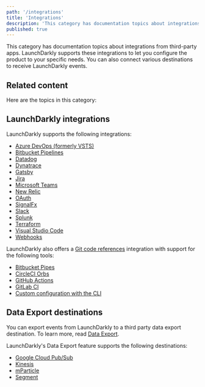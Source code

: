 ```yaml
---
path: '/integrations'
title: 'Integrations'
description: 'This category has documentation topics about integrations from third-party apps. You can also connect various destinations to receive LaunchDarkly events.'
published: true
---
```


This category has documentation topics about integrations from third-party apps. LaunchDarkly supports these integrations to let you configure the product to your specific needs. You can also connect various destinations to receive LaunchDarkly events.

## Related content

Here are the topics in this category:

## LaunchDarkly integrations

LaunchDarkly supports the following integrations:

- [Azure DevOps (formerly VSTS)](/integrations/azure-devops)
- [Bitbucket Pipelines](/integrations/bitbucket-pipelines)
- [Datadog](/integrations/datadog)
- [Dynatrace](/integrations/dynatrace)
- [Gatsby](/integrations/gatsby)
- [Jira](/integrations/jira)
- [Microsoft Teams](/integrations/microsoft-teams)
- [New Relic](/integrations/new-relic)
- [OAuth](/integrations/oauth)
- [SignalFx](/integrations/signalfx)
- [Slack](/integrations/slack)
- [Splunk](/integrations/splunk)
- [Terraform](/integrations/terraform)
- [Visual Studio Code](/integrations/vscode)
- [Webhooks](/integrations/webhooks)


LaunchDarkly also offers a [Git code references](/integrations/git-code-references) integration with support for the following tools:

- [Bitbucket Pipes](/integrations/git-code-references/bitbucket-pipes)
- [CircleCI Orbs](/integrations/git-code-references/circleci-orbs)
- [GitHub Actions](/integrations/git-code-references/github-actions)
- [GitLab CI](/integrations/git-code-references/gitlab-ci)
- [Custom configuration with the CLI](/integrations/git-code-references/custom-config)

## Data Export destinations

You can export events from LaunchDarkly to a third party data export destination. To learn more, read [Data Export](/integrations/data-export).

LaunchDarkly's Data Export feature supports the following destinations:

- [Google Cloud Pub/Sub](/integrations/data-export/google-pubsub)
- [Kinesis](/integrations/data-export/kinesis)
- [mParticle](/integrations/data-export/mparticle)
- [Segment](/integrations/data-export/segment)
